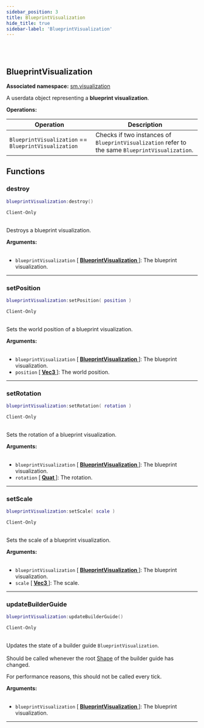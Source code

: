 ```yaml
---
sidebar_position: 3
title: BlueprintVisualization
hide_title: true
sidebar-label: 'BlueprintVisualization'
---
```


<br></br>

## BlueprintVisualization

**Associated namespace:** [sm.visualization](/docs/lua/game_script_env/static_functions/sm.visualization)

A userdata object representing a <strong>blueprint visualization</strong>.

<strong>Operations:</strong>

| Operation   | Description |
| ----------- | ----------- |
| <code>BlueprintVisualization</code> == <code>BlueprintVisualization</code> | Checks if two instances of <code>BlueprintVisualization</code> refer to the same <code>BlueprintVisualization</code>. |

## Functions

### destroy

```lua
blueprintVisualization:destroy()
```
<code>Client-Only</code> <br></br>

Destroys a blueprint visualization.

<strong>Arguments:</strong> <br></br>

- <code>blueprintVisualization</code> [<strong> <a href="/docs/lua/game_script_env/userdata/BlueprintVisualization"> BlueprintVisualization </a> </strong>]: The blueprint visualization.

---

### setPosition

```lua
blueprintVisualization:setPosition( position )
```
<code>Client-Only</code> <br></br>

Sets the world position of a blueprint visualization.

<strong>Arguments:</strong> <br></br>

- <code>blueprintVisualization</code> [<strong> <a href="/docs/lua/game_script_env/userdata/BlueprintVisualization"> BlueprintVisualization </a> </strong>]: The blueprint visualization.
- <code>position</code> [<strong> <a href="/docs/lua/game_script_env/userdata/Vec3"> Vec3 </a> </strong>]: The world position.

---

### setRotation

```lua
blueprintVisualization:setRotation( rotation )
```
<code>Client-Only</code> <br></br>

Sets the rotation of a blueprint visualization.

<strong>Arguments:</strong> <br></br>

- <code>blueprintVisualization</code> [<strong> <a href="/docs/lua/game_script_env/userdata/BlueprintVisualization"> BlueprintVisualization </a> </strong>]: The blueprint visualization.
- <code>rotation</code> [<strong> <a href="/docs/lua/game_script_env/userdata/Quat"> Quat </a> </strong>]: The rotation.

---

### setScale

```lua
blueprintVisualization:setScale( scale )
```
<code>Client-Only</code> <br></br>

Sets the scale of a blueprint visualization.

<strong>Arguments:</strong> <br></br>

- <code>blueprintVisualization</code> [<strong> <a href="/docs/lua/game_script_env/userdata/BlueprintVisualization"> BlueprintVisualization </a> </strong>]: The blueprint visualization.
- <code>scale</code> [<strong> <a href="/docs/lua/game_script_env/userdata/Vec3"> Vec3 </a> </strong>]: The scale.

---

### updateBuilderGuide

```lua
blueprintVisualization:updateBuilderGuide()
```
<code>Client-Only</code> <br></br>

Updates the state of a builder guide <code>BlueprintVisualization</code>. <br></br>
Should be called whenever the root [Shape](/docs/lua/game_script_env/userdata/Shape) of the builder guide has changed.

For performance reasons, this should not be called every tick.

<strong>Arguments:</strong> <br></br>

- <code>blueprintVisualization</code> [<strong> <a href="/docs/lua/game_script_env/userdata/BlueprintVisualization"> BlueprintVisualization </a> </strong>]: The blueprint visualization.

---